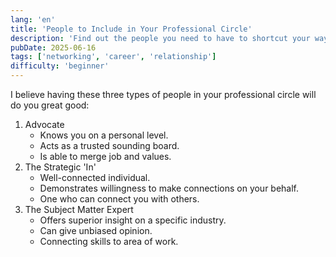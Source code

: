 ```yaml
---
lang: 'en'
title: 'People to Include in Your Professional Circle'
description: 'Find out the people you need to have to shortcut your way in the professional world'
pubDate: 2025-06-16
tags: ['networking', 'career', 'relationship']
difficulty: 'beginner'
---
```


I believe having these three types of people in your professional circle will
do you great good:

1. Advocate
   - Knows you on a personal level.
   - Acts as a trusted sounding board.
   - Is able to merge job and values.
2. The Strategic 'In'
   - Well-connected individual.
   - Demonstrates willingness to make connections on your behalf.
   - One who can connect you with others.
3. The Subject Matter Expert
   - Offers superior insight on a specific industry.
   - Can give unbiased opinion.
   - Connecting skills to area of work.
